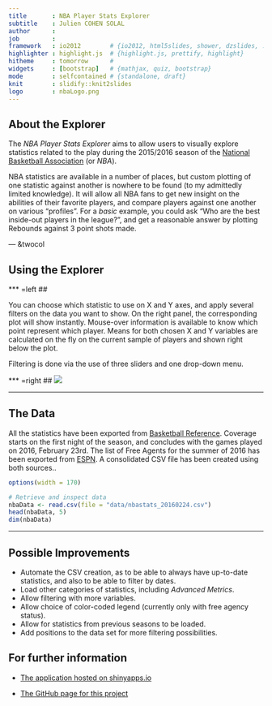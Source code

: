 ```yaml
---
title       : NBA Player Stats Explorer
subtitle    : Julien COHEN SOLAL
author      : 
job         : 
framework   : io2012        # {io2012, html5slides, shower, dzslides, ...}
highlighter : highlight.js  # {highlight.js, prettify, highlight}
hitheme     : tomorrow      # 
widgets     : [bootstrap]   # {mathjax, quiz, bootstrap}
mode        : selfcontained # {standalone, draft}
knit        : slidify::knit2slides
logo        : nbaLogo.png
---
```


## About the Explorer

The *NBA Player Stats Explorer* aims to allow users to visually explore statistics related to the play during the 2015/2016 season of the [National Basketball Association](http://www.nba.com) (or *NBA*). 

NBA statistics are available in a number of places, but custom plotting of one statistic against another is nowhere to be found (to my admittedly limited knowledge). It will allow all NBA fans to get new insight on the abilities of their favorite players, and compare players against one another on various "profiles". For a *basic* example, you could ask "Who are the best inside-out players in the league?", and get a reasonable answer by plotting Rebounds against 3 point shots made.

--- &twocol

## Using the Explorer

*** =left
## 

You can choose which statistic to use on X and Y axes, and apply several filters on the data you want to show. On the right panel, the corresponding plot will show instantly. Mouse-over information is available to know which point represent which player. Means for both chosen X and Y variables are calculated on the fly on the current sample of players and shown right below the plot.


Filtering is done via the use of three sliders and one drop-down menu.

*** =right
## 
![](assets/img/NBAStatsExplorer.png) 

--- 

## The Data

All the statistics have been exported from [Basketball Reference](http://www.basketball-reference.com). Coverage starts on the first night of the season, and concludes with the games played on 2016, February 23rd. The list of Free Agents for the summer of 2016 has been exported from [ESPN](http://espn.go.com/nba). A consolidated CSV file has been created using both sources..

```r
options(width = 170)
```

```r
# Retrieve and inspect data
nbaData <- read.csv(file = "data/nbastats_20160224.csv")
head(nbaData, 5)
dim(nbaData)
```

---

## Possible Improvements

* Automate the CSV creation, as to be able to always have up-to-date statistics, and also to be able to filter by dates.
* Load other categories of statistics, including *Advanced Metrics*. 
* Allow filtering with more variables. 
* Allow choice of color-coded legend (currently only with free agency status).
* Allow for statistics from previous seasons to be loaded. 
* Add positions to the data set for more filtering possibilities.


## For further information

* [The application hosted on shinyapps.io](https://jcohensolal.shinyapps.io/NBAStatsExplorer/)

* [The GitHub page for this project](https://github.com/juliencohensolal/NBAStatsExplorer)

